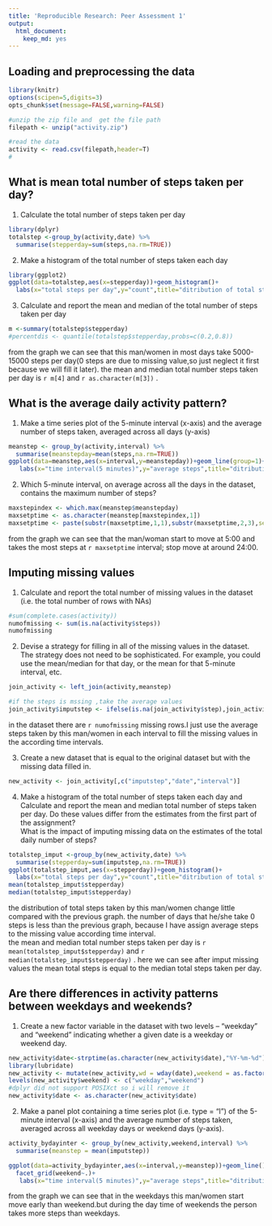 ```yaml
---
title: 'Reproducible Research: Peer Assessment 1'
output:
  html_document:
    keep_md: yes
---
```


## Loading and preprocessing the data

```r
library(knitr)
options(scipen=5,digits=3)
opts_chunk$set(message=FALSE,warning=FALSE)

#unzip the zip file and  get the file path
filepath <- unzip("activity.zip")

#read the data
activity <- read.csv(filepath,header=T)
#

```


## What is mean total number of steps taken per day?

1.  Calculate the total number of steps taken per day
```r
library(dplyr)
totalstep <-group_by(activity,date) %>%
  summarise(stepperday=sum(steps,na.rm=TRUE)) 
```

2. Make a histogram of the total number of steps taken each day
```r
library(ggplot2)
ggplot(data=totalstep,aes(x=stepperday))+geom_histogram()+
  labs(x="total steps per day",y="count",title="ditribution of total steps in one day")
```

3.	Calculate and report the mean and median of the total number of steps taken per day
```r
m <-summary(totalstep$stepperday)
#percentdis <- quantile(totalstep$stepperday,probs=c(0.2,0.8))
```
from the graph we can see that this man/women  in most days take 5000-15000 steps per day(0 steps are due to missing value,so just neglect it first because we will fill it later). the mean and median total number steps taken per day is `r m[4]` and `r as.character(m[3])` .

## What is the average daily activity pattern?
1.  Make a time series plot  of the 5-minute interval (x-axis) and the average number of steps taken, averaged across all days (y-axis)
```r
meanstep <- group_by(activity,interval) %>% 
  summarise(meanstepday=mean(steps,na.rm=TRUE))
ggplot(data=meanstep,aes(x=interval,y=meanstepday))+geom_line(group=1)+
   labs(x="time interval(5 minutes)",y="average steps",title="ditribution of steps in one day")
```

2.  Which 5-minute interval, on average across all the days in the dataset, contains the maximum number of steps?
```r
maxstepindex <- which.max(meanstep$meanstepday)
maxsetptime <- as.character(meanstep[maxstepindex,1])
maxsetptime <- paste(substr(maxsetptime,1,1),substr(maxsetptime,2,3),sep=":")

```
from the graph we can see that the man/woman start to move at 5:00 and takes the most steps at `r maxsetptime` interval; stop move at around 24:00.

## Imputing missing values
1.  Calculate and report the total number of missing values in the dataset (i.e. the total number of rows with NAs)
```r
#sum(complete.cases(activity))
numofmissing <- sum(is.na(activity$steps))
numofmissing
```
2.  Devise a strategy for filling in all of the missing values in the dataset. The strategy does not need to be sophisticated. For example, you could use the mean/median for that day, or the mean for that 5-minute interval, etc.
```r
join_activity <- left_join(activity,meanstep) 

#if the steps is mssing ,take the average values
join_activity$imputstep <- ifelse(is.na(join_activity$step),join_activity$meanstepday,join_activity$step)

```
in the dataset there are `r numofmissing` missing rows.I just use the average steps taken by this man/women in each interval to fill the missing values in the according time intervals.

3.  Create a new dataset that is equal to the original dataset but with the missing data filled in.
```r
new_activity <- join_activity[,c("imputstep","date","interval")]
```

4.	Make a histogram of the total number of steps taken each day and Calculate and report the mean and median total number of steps taken per day. Do these values differ from the estimates from the first part of the assignment?  
What is the impact of imputing missing data on the estimates of the total daily number of steps?
```r
totalstep_imput <-group_by(new_activity,date) %>%
  summarise(stepperday=sum(imputstep,na.rm=TRUE)) 
ggplot(totalstep_imput,aes(x=stepperday))+geom_histogram()+
  labs(x="total steps per day",y="count",title="ditribution of total steps in one day")
mean(totalstep_imput$stepperday)
median(totalstep_imput$stepperday)
```
the distribution of total steps taken by this man/women change little compared with the previous graph. the number of days that he/she take 0 steps is less than the previous graph, because I have assign average steps to the missing value according time interval.  
the mean and median total number steps taken per day is `r mean(totalstep_imput$stepperday)` and `r median(totalstep_imput$stepperday)` . here we can see after imput missing values the mean total steps is equal to the median total steps taken per day. 


## Are there differences in activity patterns between weekdays and weekends?
1.  Create a new factor variable in the dataset with two levels – “weekday” and “weekend” indicating whether a given date is a weekday or weekend day.
```r
new_activity$date<-strptime(as.character(new_activity$date),"%Y-%m-%d")
library(lubridate)
new_activity <- mutate(new_activity,wd = wday(date),weekend = as.factor((wd==1| wd ==6)))
levels(new_activity$weekend) <- c("weekday","weekend")
#dplyr did not support POSIXct so i will remove it
new_activity$date <- as.character(new_activity$date)
```

2.  Make a panel plot containing a time series plot (i.e. type = "l") of the 5-minute interval (x-axis) and the average number of steps taken, averaged across all weekday days or weekend days (y-axis). 
```r
activity_bydayinter <- group_by(new_activity,weekend,interval) %>%
  summarise(meanstep = mean(imputstep))

ggplot(data=activity_bydayinter,aes(x=interval,y=meanstep))+geom_line()+
  facet_grid(weekend~.)+
   labs(x="time interval(5 minutes)",y="average steps",title="ditribution of steps in one day")
```  

from the graph we can see that in the weekdays this man/women start move early than weekend.but during the day time of weekends the person takes more steps than weekdays.

